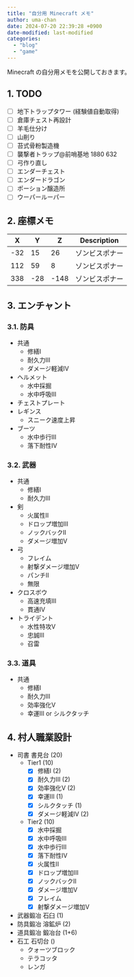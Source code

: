 ```yaml
---
title: "自分用 Minecraft メモ"
author: uma-chan
date: 2024-07-20 22:39:28 +0900
date-modified: last-modified
categories:
  - "blog"
  - "game"
---
```


Minecraft の自分用メモを公開しておきます。

## 1. TODO

- [ ] 地下トラップタワー (経験値自動取得)
- [ ] 倉庫チェスト再設計
- [ ] 羊毛仕分け
- [ ] 山削り
- [ ] 苔式骨粉製造機
- [ ] 襲撃者トラップ@前哨基地 1880 632
- [ ] 弓作り直し
- [ ] エンダーチェスト
- [ ] エンダードラゴン
- [ ] ポーション醸造所
- [ ] ウーパールーパー

## 2. 座標メモ

| X   | Y   | Z    | Description    |
| --- | --- | ---  | ---            |
| -32 | 15  | 26   | ゾンビスポナー |
| 112 | 59  | 8    | ゾンビスポナー |
| 338 | -28 | -148 | ゾンビスポナー |

## 3. エンチャント

### 3.1. 防具

- 共通
    - 修繕I
    - 耐久力III
    - ダメージ軽減IV
- ヘルメット
    - 水中採掘
    - 水中呼吸III
- チェストプレート
- レギンス
    - スニーク速度上昇
- ブーツ
    - 水中歩行III
    - 落下耐性IV

### 3.2. 武器

- 共通
    - 修繕I
    - 耐久力III
- 剣
    - 火属性II
    - ドロップ増加III
    - ノックバックII
    - ダメージ増加V
- 弓
    - フレイム
    - 射撃ダメージ増加V
    - パンチII
    - 無限
- クロスボウ
    - 高速充填III
    - 貫通IV
- トライデント
    - 水性特攻V
    - 忠誠III
    - 召雷

### 3.3. 道具

- 共通
    - 修繕I
    - 耐久力III
    - 効率強化V
    - 幸運III or シルクタッチ

## 4. 村人職業設計

- 司書 書見台 (20)
    - Tier1 (10)
        - [x] 修繕I (2)
        - [x] 耐久力III (2)
        - [x] 効率強化V (2)
        - [x] 幸運III (1)
        - [x] シルクタッチ (1)
        - [x] ダメージ軽減IV (2)
    - Tier2 (10)
        - [x] 水中採掘
        - [x] 水中呼吸III
        - [x] 水中歩行III
        - [x] 落下耐性IV
        - [x] 火属性II
        - [x] ドロップ増加III
        - [x] ノックバックII
        - [x] ダメージ増加V
        - [x] フレイム
        - [x] 射撃ダメージ増加V
- 武器鍛冶 石臼 (1)
- 防具鍛冶 溶鉱炉 (2)
- 道具鍛冶 鍛冶台 (1+6)
- 石工 石切台  ()
    - クォーツブロック
    - テラコッタ
    - レンガ
